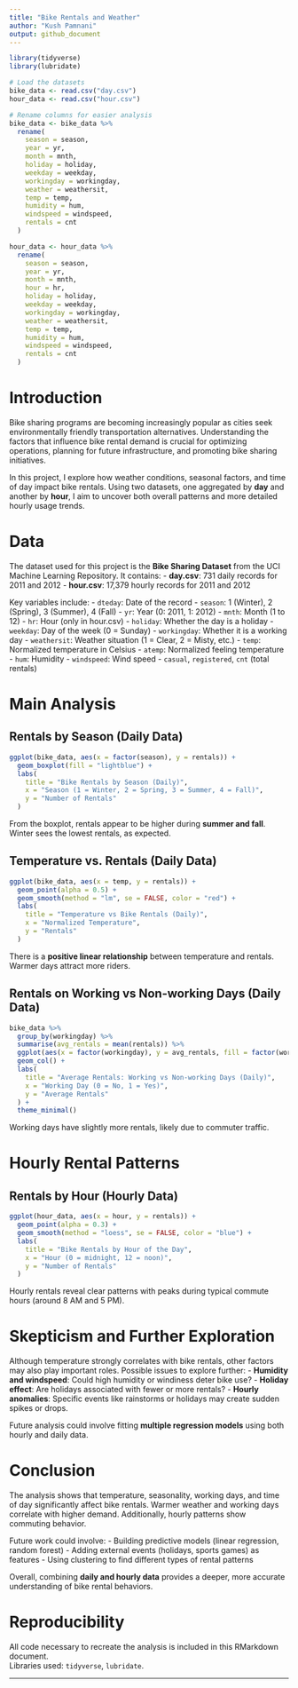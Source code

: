 ```yaml
---
title: "Bike Rentals and Weather"
author: "Kush Pamnani"
output: github_document
---
```


```r
library(tidyverse)
library(lubridate)

# Load the datasets
bike_data <- read.csv("day.csv")
hour_data <- read.csv("hour.csv")

# Rename columns for easier analysis
bike_data <- bike_data %>%
  rename(
    season = season,
    year = yr,
    month = mnth,
    holiday = holiday,
    weekday = weekday,
    workingday = workingday,
    weather = weathersit,
    temp = temp,
    humidity = hum,
    windspeed = windspeed,
    rentals = cnt
  )

hour_data <- hour_data %>%
  rename(
    season = season,
    year = yr,
    month = mnth,
    hour = hr,
    holiday = holiday,
    weekday = weekday,
    workingday = workingday,
    weather = weathersit,
    temp = temp,
    humidity = hum,
    windspeed = windspeed,
    rentals = cnt
  )
```

# Introduction

Bike sharing programs are becoming increasingly popular as cities seek environmentally friendly transportation alternatives. Understanding the factors that influence bike rental demand is crucial for optimizing operations, planning for future infrastructure, and promoting bike sharing initiatives.

In this project, I explore how weather conditions, seasonal factors, and time of day impact bike rentals. Using two datasets, one aggregated by **day** and another by **hour**, I aim to uncover both overall patterns and more detailed hourly usage trends.

# Data

The dataset used for this project is the **Bike Sharing Dataset** from the UCI Machine Learning Repository. It contains:
- **day.csv**: 731 daily records for 2011 and 2012
- **hour.csv**: 17,379 hourly records for 2011 and 2012

Key variables include:
- `dteday`: Date of the record
- `season`: 1 (Winter), 2 (Spring), 3 (Summer), 4 (Fall)
- `yr`: Year (0: 2011, 1: 2012)
- `mnth`: Month (1 to 12)
- `hr`: Hour (only in hour.csv)
- `holiday`: Whether the day is a holiday
- `weekday`: Day of the week (0 = Sunday)
- `workingday`: Whether it is a working day
- `weathersit`: Weather situation (1 = Clear, 2 = Misty, etc.)
- `temp`: Normalized temperature in Celsius
- `atemp`: Normalized feeling temperature
- `hum`: Humidity
- `windspeed`: Wind speed
- `casual`, `registered`, `cnt` (total rentals)

# Main Analysis

## Rentals by Season (Daily Data)

```r
ggplot(bike_data, aes(x = factor(season), y = rentals)) +
  geom_boxplot(fill = "lightblue") +
  labs(
    title = "Bike Rentals by Season (Daily)",
    x = "Season (1 = Winter, 2 = Spring, 3 = Summer, 4 = Fall)",
    y = "Number of Rentals"
  )
```

From the boxplot, rentals appear to be higher during **summer and fall**. Winter sees the lowest rentals, as expected.

## Temperature vs. Rentals (Daily Data)

```r
ggplot(bike_data, aes(x = temp, y = rentals)) +
  geom_point(alpha = 0.5) +
  geom_smooth(method = "lm", se = FALSE, color = "red") +
  labs(
    title = "Temperature vs Bike Rentals (Daily)",
    x = "Normalized Temperature",
    y = "Rentals"
  )
```

There is a **positive linear relationship** between temperature and rentals. Warmer days attract more riders.

## Rentals on Working vs Non-working Days (Daily Data)

```r
bike_data %>%
  group_by(workingday) %>%
  summarise(avg_rentals = mean(rentals)) %>%
  ggplot(aes(x = factor(workingday), y = avg_rentals, fill = factor(workingday))) +
  geom_col() +
  labs(
    title = "Average Rentals: Working vs Non-working Days (Daily)",
    x = "Working Day (0 = No, 1 = Yes)",
    y = "Average Rentals"
  ) +
  theme_minimal()
```

Working days have slightly more rentals, likely due to commuter traffic.

# Hourly Rental Patterns

## Rentals by Hour (Hourly Data)

```r
ggplot(hour_data, aes(x = hour, y = rentals)) +
  geom_point(alpha = 0.3) +
  geom_smooth(method = "loess", se = FALSE, color = "blue") +
  labs(
    title = "Bike Rentals by Hour of the Day",
    x = "Hour (0 = midnight, 12 = noon)",
    y = "Number of Rentals"
  )
```

Hourly rentals reveal clear patterns with peaks during typical commute hours (around 8 AM and 5 PM).

# Skepticism and Further Exploration

Although temperature strongly correlates with bike rentals, other factors may also play important roles. 
Possible issues to explore further:
- **Humidity and windspeed**: Could high humidity or windiness deter bike use?
- **Holiday effect**: Are holidays associated with fewer or more rentals?
- **Hourly anomalies**: Specific events like rainstorms or holidays may create sudden spikes or drops.

Future analysis could involve fitting **multiple regression models** using both hourly and daily data.

# Conclusion

The analysis shows that temperature, seasonality, working days, and time of day significantly affect bike rentals. Warmer weather and working days correlate with higher demand. Additionally, hourly patterns show commuting behavior.

Future work could involve:
- Building predictive models (linear regression, random forest)
- Adding external events (holidays, sports games) as features
- Using clustering to find different types of rental patterns

Overall, combining **daily and hourly data** provides a deeper, more accurate understanding of bike rental behaviors.

# Reproducibility

All code necessary to recreate the analysis is included in this RMarkdown document.  
Libraries used: `tidyverse`, `lubridate`.

---